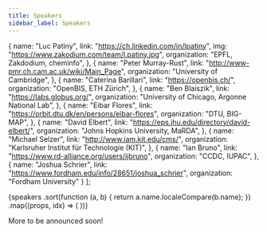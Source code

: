 ```yaml
---
title: Speakers
sidebar_label: Speakers
---
```



  {
    name: "Luc Patiny",
    link: "https://ch.linkedin.com/in/lpatiny",
    img: "https://www.zakodium.com/team/l.patiny.jpg",
    organization: "EPFL, Zakdodium, cheminfo",
  },
  {
    name: "Peter Murray-Rust",
    link: "http://www-pmr.ch.cam.ac.uk/wiki/Main_Page",
    organization: "University of Cambridge",
  },
  {
    name: "Caterina Barillari",
    link: "https://openbis.ch/",
    organization: "OpenBIS, ETH Zürich",
  },
  {
    name: "Ben Blaiszik",
    link: "https://labs.globus.org/",
    organization: "University of Chicago, Argonne National Lab",
  },
  {
    name: "Eibar Flores",
    link: "https://orbit.dtu.dk/en/persons/eibar-flores",
    organization: "DTU, BIG-MAP",
  },
  {
    name: "David Elbert",
    link: "https://eps.jhu.edu/directory/david-elbert/",
    organization: "Johns Hopkins University, MaRDA",
  },
  {
    name: "Michael Selzer",
    link: "http://www.iam.kit.edu/cms/",
    organization: "Karlsruher Institut für Technologie (KIT)",
  },
  {
    name: "Ian Bruno",
    link: "https://www.rd-alliance.org/users/ijbruno",
    organization: "CCDC, IUPAC",
  },
  {
    name: "Joshua Schrier",
    link: "https://www.fordham.edu/info/28651/joshua_schrier",
    organization: "Fordham University"
  }
];

<div className="container">
  <div className="row">
    {speakers
      .sort(function (a, b) {
        return a.name.localeCompare(b.name);
      })
      .map((props, idx) => (
        <Card key={idx} {...props} />
      ))}
  </div>
</div>

More to be announced soon!
